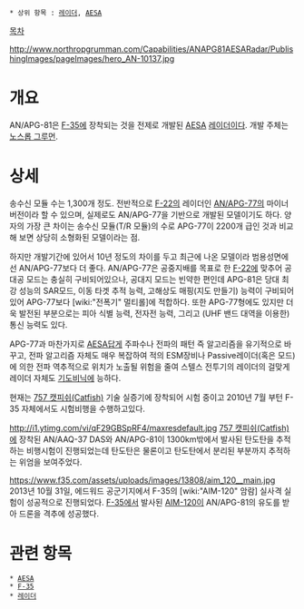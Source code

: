  * 상위 항목 : [[레이더]], [[AESA]]

[[목차]]

http://www.northropgrumman.com/Capabilities/ANAPG81AESARadar/PublishingImages/pageImages/hero_AN-10137.jpg

= 개요 =
AN/APG-81은 [[F-35]]에 장착되는 것을 전제로 개발된 [[AESA]] [[레이더]]이다. 개발 주체는 [[노스롭 그루먼]].

= 상세 =
송수신 모듈 수는 1,300개 정도. 전반적으로 [[F-22]]의 레이더인 [[AN/APG-77]]의 마이너 버전이라 할 수 있으며, 실제로도 AN/APG-77을 기반으로 개발된 모델이기도 하다. 양자의 가장 큰 차이는 송수신 모듈(T/R 모듈)의 수로 APG-77이 2200개 급인 것과 비교해 보면 상당히 소형화된 모델이라는 점.

하지만 개발기간에 있어서 10년 정도의 차이를 두고 최근에 나온 모델이라 범용성면에선 AN/APG-77보다 더 좋다. AN/APG-77은 공중지배를 목표로 한 [[F-22]]에 맞추어 공대공 모드는 충실히 구비되어있으나, 공대지 모드는 빈약한 편인데 APG-81은 당대 최강 성능의 SAR모드, 이동 타겟 추적 능력, 고해상도 매핑(지도 만들기) 능력이 구비되어 있어 APG-77보다 [wiki:"전폭기" 멀티롤]에 적합하다. 또한 APG-77형에도 있지만 더욱 발전된 부분으로는 피아 식별 능력, 전자전 능력, 그리고 (UHF 밴드 대역을 이용한)통신 능력도 있다.

APG-77과 마찬가지로 [[AESA]]답게 주파수나 전파의 패턴 즉 알고리즘을 유기적으로 바꾸고, 전파 알고리즘 자체도 매우 복잡하여 적의 ESM장비나 Passive레이더(혹은 모드)에 의한 전파 역추적으로 위치가 노출될 위험을 줄여 스텔스 전투기의 레이더의 걸맞게 레이더 자체도 [[기도비닉]]에 능하다.

현재는 [[757#s-3.3|757 캣피쉬(Catfish)]] 기술 실증기에 장착되어 시험 중이고 2010년 7월 부턴 F-35 자체에서도 시험비행을 수행하고있다.

http://i1.ytimg.com/vi/qF29GBSpRF4/maxresdefault.jpg
[[757#s-3.3|757 캣피쉬(Catfish)]]에 장착된 AN/AAQ-37 DAS와 AN/APG-81이 1300km밖에서 발사된 탄도탄을 추적하는 비행시험이 진행되었는데 탄도탄은 물론이고 탄도탄에서 분리된 부분까지 추적하는 위엄을 보여주었다.

https://www.f35.com/assets/uploads/images/13808/aim_120__main.jpg
2013년 10월 31일, 에드워드 공군기지에서 F-35의 [wiki:"AIM-120" 암람] 실사격 실험이 성공적으로 진행되었다. [[F-35]]에서 발사된 [[AIM-120]]이 AN/APG-81의 유도를 받아 드론을 격추에 성공했다.
= 관련 항목 =
 * [[AESA]]
 * [[F-35]]
 * [[레이더]]
